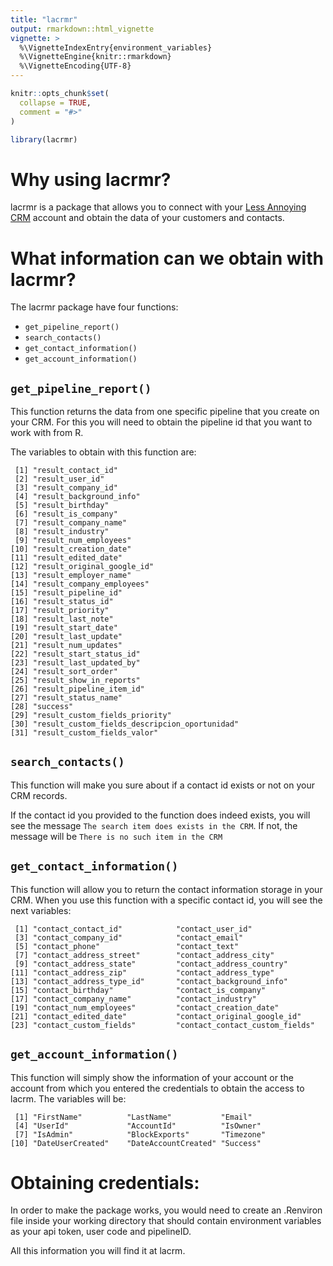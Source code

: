 ```yaml
---
title: "lacrmr"
output: rmarkdown::html_vignette
vignette: >
  %\VignetteIndexEntry{environment_variables}
  %\VignetteEngine{knitr::rmarkdown}
  %\VignetteEncoding{UTF-8}
---
```


```r
knitr::opts_chunk$set(
  collapse = TRUE,
  comment = "#>"
)
```

```r
library(lacrmr)
```


# Why using lacrmr?

lacrmr is a package that allows you to connect with your [Less Annoying CRM](https://www.lessannoyingcrm.com/) account and obtain the data of your
customers and contacts.

# What information can we obtain with lacrmr?

The lacrmr package have four functions:

- `get_pipeline_report()`
- `search_contacts()`
- `get_contact_information()`
- `get_account_information()`

## **`get_pipeline_report()`**

This function returns the data from one specific pipeline that you create
on your CRM. For this you will need to obtain the pipeline id that you want
to work with from R.

The variables to obtain with this function are:

```
 [1] "result_contact_id"                           
 [2] "result_user_id"                              
 [3] "result_company_id"                           
 [4] "result_background_info"                      
 [5] "result_birthday"                             
 [6] "result_is_company"                           
 [7] "result_company_name"                         
 [8] "result_industry"                             
 [9] "result_num_employees"                        
[10] "result_creation_date"                        
[11] "result_edited_date"                          
[12] "result_original_google_id"                   
[13] "result_employer_name"                        
[14] "result_company_employees"                    
[15] "result_pipeline_id"                          
[16] "result_status_id"                            
[17] "result_priority"                             
[18] "result_last_note"                            
[19] "result_start_date"                           
[20] "result_last_update"                          
[21] "result_num_updates"                          
[22] "result_start_status_id"                      
[23] "result_last_updated_by"                      
[24] "result_sort_order"                           
[25] "result_show_in_reports"                      
[26] "result_pipeline_item_id"                     
[27] "result_status_name"                          
[28] "success"                                     
[29] "result_custom_fields_priority"               
[30] "result_custom_fields_descripcion_oportunidad"
[31] "result_custom_fields_valor"
```
## **`search_contacts()`**

This function will make you sure about if a contact id exists or not on your
CRM records. 

If the contact id you provided to the function does indeed exists, you will
see the message `The search item does exists in the CRM`. If not, the
message will be `There is no such item in the CRM`

## **`get_contact_information()`**

This function will allow you to return the contact information storage in your
CRM. When you use this function with a specific contact id, you will see
the next variables:

```
 [1] "contact_contact_id"            "contact_user_id"              
 [3] "contact_company_id"            "contact_email"                
 [5] "contact_phone"                 "contact_text"                 
 [7] "contact_address_street"        "contact_address_city"         
 [9] "contact_address_state"         "contact_address_country"      
[11] "contact_address_zip"           "contact_address_type"         
[13] "contact_address_type_id"       "contact_background_info"      
[15] "contact_birthday"              "contact_is_company"           
[17] "contact_company_name"          "contact_industry"             
[19] "contact_num_employees"         "contact_creation_date"        
[21] "contact_edited_date"           "contact_original_google_id"   
[23] "contact_custom_fields"         "contact_contact_custom_fields"
```
## **`get_account_information()`**

This function will simply show the information of your account or the account
from which you entered the credentials to obtain the access to lacrm. The
variables will be:

```
 [1] "FirstName"          "LastName"           "Email"             
 [4] "UserId"             "AccountId"          "IsOwner"           
 [7] "IsAdmin"            "BlockExports"       "Timezone"          
[10] "DateUserCreated"    "DateAccountCreated" "Success" 
```

# Obtaining credentials:
In order to make the package works, you would need to create an .Renviron
file inside your working directory that should contain environment variables
as your api token, user code and pipelineID.

All this information you will find it at lacrm. 





